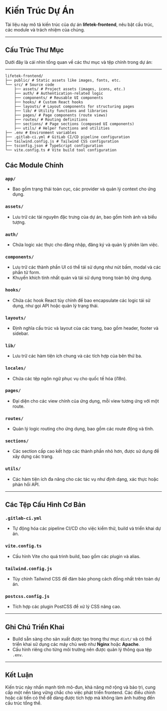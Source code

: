 # Kiến Trúc Dự Án

Tài liệu này mô tả kiến trúc của dự án **lifetek-frontend**, nêu bật cấu trúc, các module và trách nhiệm của chúng.

---

## Cấu Trúc Thư Mục

Dưới đây là cái nhìn tổng quan về các thư mục và tệp chính trong dự án:

---

```
lifetek-frontend/
├── public/ # Static assets like images, fonts, etc.
└── src/ # Source code
    ├── assets/ # Project assets (images, icons, etc.)
    ├── auth/ # Authentication-related logic
    ├── components/ # Reusable UI components
    ├── hooks/ # Custom React hooks
    ├── layouts/ # Layout components for structuring pages
    ├── lib/ # Utility functions and libraries
    ├── pages/ # Page components (route views)
    ├── routes/ # Routing definitions
    ├── sections/ # Page sections (composed UI components)
    ├── utils/ # Helper functions and utilities
├── .env # Environment variables
├── .gitlab-ci.yml # GitLab CI/CD pipeline configuration
├── tailwind.config.js # Tailwind CSS configuration
├── tsconfig.json # TypeScript configuration
└── vite.config.ts # Vite build tool configuration
```

## Các Module Chính

### **`app/`**

- Bao gồm trạng thái toàn cục, các provider và quản lý context cho ứng dụng.

### **`assets/`**

- Lưu trữ các tài nguyên đặc trưng của dự án, bao gồm hình ảnh và biểu tượng.

### **`auth/`**

- Chứa logic xác thực cho đăng nhập, đăng ký và quản lý phiên làm việc.

### **`components/`**

- Lưu trữ các thành phần UI có thể tái sử dụng như nút bấm, modal và các phần tử form.
- Khuyến khích tính nhất quán và tái sử dụng trong toàn bộ ứng dụng.

### **`hooks/`**

- Chứa các hook React tùy chỉnh để bao encapsulate các logic tái sử dụng, như gọi API hoặc quản lý trạng thái.

### **`layouts/`**

- Định nghĩa cấu trúc và layout của các trang, bao gồm header, footer và sidebar.

### **`lib/`**

- Lưu trữ các hàm tiện ích chung và các tích hợp của bên thứ ba.

### **`locales/`**

- Chứa các tệp ngôn ngữ phục vụ cho quốc tế hóa (i18n).

### **`pages/`**

- Đại diện cho các view chính của ứng dụng, mỗi view tương ứng với một route.

### **`routes/`**

- Quản lý logic routing cho ứng dụng, bao gồm các route động và tĩnh.

### **`sections/`**

- Các section cấp cao kết hợp các thành phần nhỏ hơn, được sử dụng để xây dựng các trang.

### **`utils/`**

- Các hàm tiện ích đa năng cho các tác vụ như định dạng, xác thực hoặc phản hồi API.

---

## Các Tệp Cấu Hình Cơ Bản

### **`.gitlab-ci.yml`**

- Tự động hóa các pipeline CI/CD cho việc kiểm thử, build và triển khai dự án.

### **`vite.config.ts`**

- Cấu hình Vite cho quá trình build, bao gồm các plugin và alias.

### **`tailwind.config.js`**

- Tùy chỉnh Tailwind CSS để đảm bảo phong cách đồng nhất trên toàn dự án.

### **`postcss.config.js`**

- Tích hợp các plugin PostCSS để xử lý CSS nâng cao.

---

## Ghi Chú Triển Khai

- Build sẵn sàng cho sản xuất được tạo trong thư mục `dist/` và có thể triển khai sử dụng các máy chủ web như **Nginx** hoặc **Apache**.
- Cấu hình riêng cho từng môi trường nên được quản lý thông qua tệp `.env`.

---

## Kết Luận

Kiến trúc này nhấn mạnh tính mô-đun, khả năng mở rộng và bảo trì, cung cấp một nền tảng vững chắc cho việc phát triển frontend. Các điều chỉnh hoặc cải tiến có thể dễ dàng được tích hợp mà không làm ảnh hưởng đến cấu trúc tổng thể.
